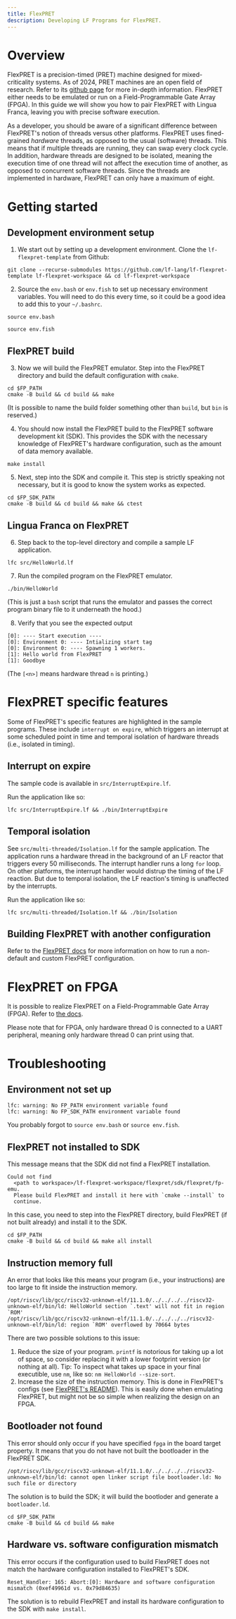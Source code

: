 ```yaml
---
title: FlexPRET
description: Developing LF Programs for FlexPRET.
---
```

# Overview

FlexPRET is a precision-timed (PRET) machine designed for mixed-criticality systems. As of 2024, PRET machines are an open field of research. Refer to its [github page](https://github.com/pretis/flexpret) for more in-depth information. FlexPRET either needs to be emulated or run on a Field-Programmable Gate Array  (FPGA). In this guide we will show you how to pair FlexPRET with Lingua Franca, leaving you with precise software execution.

As a developer, you should be aware of a significant difference between FlexPRET's notion of threads versus other platforms. FlexPRET uses fined-grained *hardware* threads, as opposed to the usual (software) threads. This means that if multiple threads are running, they can swap every clock cycle. In addition, hardware threads are designed to be isolated, meaning the execution time of one thread will not affect the execution time of another, as opposed to concurrent software threads. Since the threads are implemented in hardware, FlexPRET can only have a maximum of eight.

# Getting started

## Development environment setup

1. We start out by setting up a development environment. Clone the 
`lf-flexpret-template` from Github:
```
git clone --recurse-submodules https://github.com/lf-lang/lf-flexpret-template lf-flexpret-workspace && cd lf-flexpret-workspace
```
2. Source the `env.bash` or `env.fish` to set up necessary environment variables. You will need to do this every time, so it could be a good idea to add this to your `~/.bashrc`.
```
source env.bash
```
```
source env.fish
```

## FlexPRET build

3. Now we will build the FlexPRET emulator. Step into the FlexPRET directory and build the default configuration with `cmake`.
```
cd $FP_PATH
cmake -B build && cd build && make
```

(It is possible to name the build folder something other than `build`, but `bin` is reserved.)

4. You should now install the FlexPRET build to the FlexPRET software development kit (SDK). This provides the SDK with the necessary knowledge of FlexPRET's hardware configuration, such as the amount of data memory available.
```
make install
```

5. Next, step into the SDK and compile it. This step is strictly speaking not necessary, but it is good to know the system works as expected.
```
cd $FP_SDK_PATH
cmake -B build && cd build && make && ctest
```

## Lingua Franca on FlexPRET

6. Step back to the top-level directory and compile a sample LF application.
```
lfc src/HelloWorld.lf
```

7. Run the compiled program on the FlexPRET emulator.
```
./bin/HelloWorld
```

(This is just a `bash` script that runs the emulator and passes the correct program binary file to it underneath the hood.)

8. Verify that you see the expected output
```
[0]: ---- Start execution ----
[0]: Environment 0: ---- Intializing start tag
[0]: Environment 0: ---- Spawning 1 workers.
[1]: Hello world from FlexPRET
[1]: Goodbye
```

(The `[<n>]` means hardware thread `n` is printing.)

# FlexPRET specific features

Some of FlexPRET's specific features are highlighted in the sample programs. These include `interrupt on expire`, which triggers an interrupt at some scheduled point in time and temporal isolation of hardware threads (i.e., isolated in timing). 

## Interrupt on expire

The sample code is available in `src/InterruptExpire.lf`. 

Run the application like so:

```
lfc src/InterruptExpire.lf && ./bin/InterruptExpire
```

## Temporal isolation

See `src/multi-threaded/Isolation.lf` for the sample application. The application runs a hardware thread in the background of an LF reactor that triggers every 50 milliseconds. The interrupt handler runs a long `for` loop. On other platforms, the interrupt handler would distrup the timing of the LF reaction. But due to temporal isolation, the LF reaction's timing is unaffected by the interrupts.

Run the application like so:

```
lfc src/multi-threaded/Isolation.lf && ./bin/Isolation
```

## Building FlexPRET with another configuration

Refer to the [FlexPRET docs](https://github.com/pretis/flexpret?tab=readme-ov-file#configuration) for more information on how to run a non-default and custom FlexPRET configuration.

# FlexPRET on FPGA

It is possible to realize FlexPRET on a Field-Programmable Gate Array (FPGA). Refer to [the docs](https://github.com/pretis/flexpret?tab=readme-ov-file#running-on-fpga).

Please note that for FPGA, only hardware thread 0 is connected to a UART peripheral, meaning only hardware thread 0 can print using that.

# Troubleshooting

## Environment not set up

```
lfc: warning: No FP_PATH environment variable found
lfc: warning: No FP_SDK_PATH environment variable found
```

You probably forgot to `source env.bash` or `source env.fish`.

## FlexPRET not installed to SDK

This message means that the SDK did not find a FlexPRET installation.

```
Could not find
  <path to workspace>/lf-flexpret-workspace/flexpret/sdk/flexpret/fp-emu.
  Please build FlexPRET and install it here with `cmake --install` to
  continue.
```

In this case, you need to step into the FlexPRET directory, build FlexPRET (if
not built already) and install it to the SDK.

```
cd $FP_PATH
cmake -B build && cd build && make all install
```

## Instruction memory full

An error that looks like this means your program (i.e., your instructions) are 
too large to fit inside the instruction memory.

```
/opt/riscv/lib/gcc/riscv32-unknown-elf/11.1.0/../../../../riscv32-unknown-elf/bin/ld: HelloWorld section `.text' will not fit in region `ROM'
/opt/riscv/lib/gcc/riscv32-unknown-elf/11.1.0/../../../../riscv32-unknown-elf/bin/ld: region `ROM' overflowed by 70664 bytes
```

There are two possible solutions to this issue:
1. Reduce the size of your program. `printf` is notorious for taking up a lot of
space, so consider replacing it with a lower footprint version (or nothing at all). Tip: To inspect
what takes up space in your final executible, use `nm`, like so:
`nm HelloWorld --size-sort`.
1. Increase the size of the instruction memory. This is done in FlexPRET's
configs (see [FlexPRET's README](https://github.com/pretis/flexpret?tab=readme-ov-file#configuration)). This is easily
done when emulating FlexPRET, but might not be so simple when realizing the design on an FPGA.

## Bootloader not found

This error should only occur if you have specified `fpga` in the board target property. It means that you do not have not built the bootloader in the FlexPRET SDK.
```
/opt/riscv/lib/gcc/riscv32-unknown-elf/11.1.0/../../../../riscv32-unknown-elf/bin/ld: cannot open linker script file bootloader.ld: No such file or directory
```

The solution is to build the SDK; it will build the bootloder and generate a `bootloader.ld`. 

```
cd $FP_SDK_PATH
cmake -B build && cd build && make
```

## Hardware vs. software configuration mismatch

This error occurs if the configuration used to build FlexPRET does not match the hardware configuration installed to FlexPRET's SDK.

```
Reset_Handler: 165: Abort:[0]: Hardware and software configuration mismatch (0xef49961d vs. 0x79d84635)
```

The solution is to rebuild FlexPRET and install its hardware configuration to the SDK with `make install`. 
